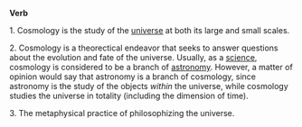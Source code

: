 '''Verb'''

1.  Cosmology is the study of the [[universe]] at both its large and small scales.  

2.  Cosmology is a theorectical endeavor that seeks to answer questions about the evolution and fate of the universe.  Usually, as a [[science]], cosmology is considered to be a branch of [[astronomy]].  However, a matter of opinion would say that astronomy is a branch of cosmology, since astronomy is the study of the objects ''within'' the universe, while cosmology studies the universe in totality (including the dimension of time).  

3.  The metaphysical practice of philosophizing the universe.